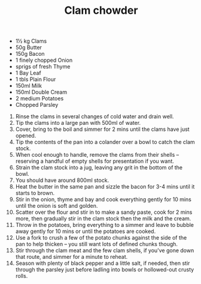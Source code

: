 ﻿---
title: Clam chowder
slug: clam-chowder
type: lunch
difficulty: medium
category: american
image: images/clam-chowder.png
---

<RecipeLayout>

- 1½ kg Clams
- 50g Butter
- 150g Bacon
- 1 finely chopped Onion
- sprigs of fresh Thyme
- 1 Bay Leaf
- 1 tbls Plain Flour
- 150ml Milk
- 150ml Double Cream
- 2 medium Potatoes
- Chopped Parsley

1. Rinse the clams in several changes of cold water and drain well.
1. Tip the clams into a large pan with 500ml of water.
1. Cover, bring to the boil and simmer for 2 mins until the clams have just opened.
1. Tip the contents of the pan into a colander over a bowl to catch the clam stock.
1. When cool enough to handle, remove the clams from their shells – reserving a handful of empty shells for presentation if you want.
1. Strain the clam stock into a jug, leaving any grit in the bottom of the bowl.
1. You should have around 800ml stock.
1. Heat the butter in the same pan and sizzle the bacon for 3-4 mins until it starts to brown.
1. Stir in the onion, thyme and bay and cook everything gently for 10 mins until the onion is soft and golden.
1. Scatter over the flour and stir in to make a sandy paste, cook for 2 mins more, then gradually stir in the clam stock then the milk and the cream.
1. Throw in the potatoes, bring everything to a simmer and leave to bubble away gently for 10 mins or until the potatoes are cooked.
1. Use a fork to crush a few of the potato chunks against the side of the pan to help thicken – you still want lots of defined chunks though.
1. Stir through the clam meat and the few clam shells, if you've gone down that route, and simmer for a minute to reheat.
1. Season with plenty of black pepper and a little salt, if needed, then stir through the parsley just before ladling into bowls or hollowed-out crusty rolls.

</RecipeLayout>
